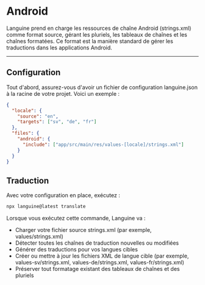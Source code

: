 # Android

Languine prend en charge les ressources de chaîne Android (strings.xml) comme format source, gérant les pluriels, les tableaux de chaînes et les chaînes formatées. Ce format est la manière standard de gérer les traductions dans les applications Android.

---

## Configuration

Tout d'abord, assurez-vous d'avoir un fichier de configuration languine.json à la racine de votre projet. Voici un exemple :

```json
{
  "locale": {
    "source": "en",
    "targets": ["sv", "de", "fr"]
  },
  "files": {
    "android": {
      "include": ["app/src/main/res/values-[locale]/strings.xml"]
    }
  }
}
```

## Traduction

Avec votre configuration en place, exécutez :

```bash
npx languine@latest translate
```

Lorsque vous exécutez cette commande, Languine va :

- Charger votre fichier source strings.xml (par exemple, values/strings.xml)
- Détecter toutes les chaînes de traduction nouvelles ou modifiées
- Générer des traductions pour vos langues cibles
- Créer ou mettre à jour les fichiers XML de langue cible (par exemple, values-sv/strings.xml, values-de/strings.xml, values-fr/strings.xml)
- Préserver tout formatage existant des tableaux de chaînes et des pluriels
